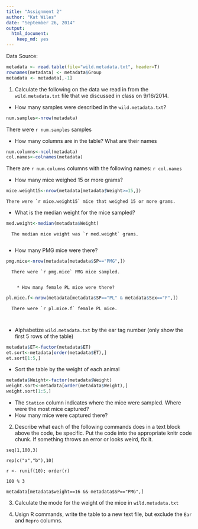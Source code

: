 ```yaml
---
title: "Assignment 2"
author: "Kat Wiles"
date: "September 26, 2014"
output:
  html_document:
    keep_md: yes
---
```


Data Source:
```r
metadata <- read.table(file="wild.metadata.txt", header=T)
rownames(metadata) <- metadata$Group
metadata <- metadata[,-1]
```

1.  Calculate the following on the data we read in from the `wild.metadata.txt` file that we discussed in class on 9/16/2014.

  * How many samples were described in the `wild.metadata.txt`?
  
```r
num.samples<-nrow(metadata)
```
  There were `r num.samples` samples
  
  
   * How many columns are in the table? What are their names
  
```r
num.columns<-ncol(metadata)
col.names<-colnames(metadata)
```  
  There are `r num.columns` columns with the following names: `r col.names`
  
  
  * How many mice weighed 15 or more grams?
```r
mice.weight15<-nrow(metadata[metadata$Weight>=15,])
```
    There were `r mice.weight15` mice that weighed 15 or more grams.
  
  * What is the median weight for the mice sampled?
```r
med.weight<-median(metadata$Weight)
```
      The median mice weight was `r med.weight` grams.
      
  * How many PMG mice were there?
  
```r
pmg.mice<-nrow(metadata[metadata$SP=="PMG",])
```
      There were `r pmg.mice` PMG mice sampled.
      
      
        * How many female PL mice were there?
```r
pl.mice.f<-nrow(metadata[metadata$SP=="PL" & metadata$Sex=="F",])
```  
      There were `r pl.mice.f` female PL mice.
      
      
 * Alphabetize `wild.metadata.txt` by the ear tag number (only show the first 5 rows of the table)
```r
metadata$ET<-factor(metadata$ET)
et.sort<-metadata[order(metadata$ET),]
et.sort[1:5,]
```
  
  
  
  * Sort the table by the weight of each animal
```r
metadata$Weight<-factor(metadata$Weight)
weight.sort<-metadata[order(metadata$Weight),]
weight.sort[1:5,]
``` 
  
  * The `Station` column indicates where the mice were sampled. Where were the most mice captured?
  * How many mice were captured there?


2.	Describe what each of the following commands does in a text block above the code, be specific. Put the code into the appropriate knitr code chunk. If something throws an error or looks weird, fix it.

```
seq(1,100,3)
```

```
rep(c("a","b"),10)
```

```
r <- runif(10); order(r)
```

```
100 % 3
```

```
metadata[metadata$weight==16 && metadata$SP=="PMG",]
```


3.	Calculate the mode for the weight of the mice in `wild.metadata.txt`


4.	Usign R commands, write the table to a new text file, but exclude the `Ear` and `Repro` columns.

